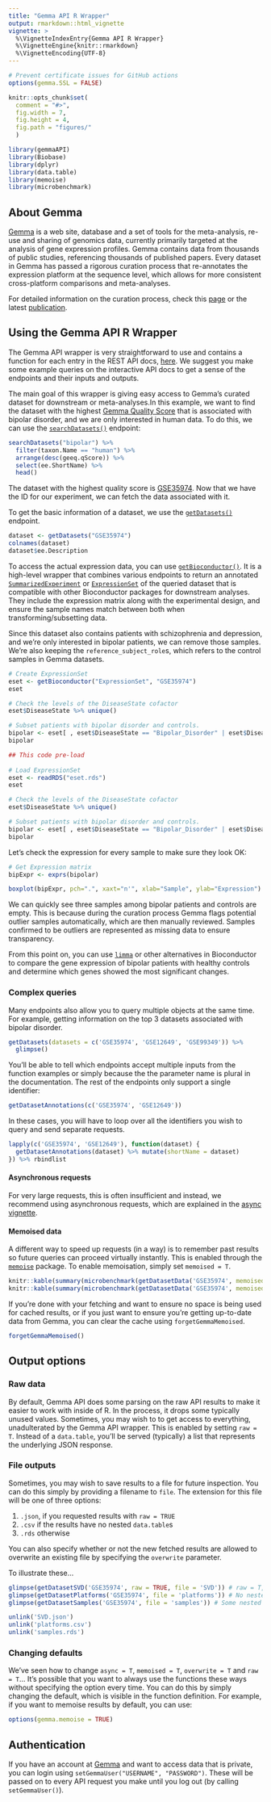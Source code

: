 ```yaml
---
title: "Gemma API R Wrapper"
output: rmarkdown::html_vignette
vignette: >
  %\VignetteIndexEntry{Gemma API R Wrapper}
  %\VignetteEngine{knitr::rmarkdown}
  %\VignetteEncoding{UTF-8}
---
```


```r
# Prevent certificate issues for GitHub actions
options(gemma.SSL = FALSE)

knitr::opts_chunk$set(
  comment = "#>",
  fig.width = 7,
  fig.height = 4,
  fig.path = "figures/"
  )
```

```r
library(gemmaAPI)
library(Biobase)
library(dplyr)
library(data.table)
library(memoise)
library(microbenchmark)
```

## About Gemma
[Gemma](https://gemma.ubc.msl.ca/) is a web site, database and a set of tools for the meta-analysis, re-use and sharing of genomics data, currently primarily targeted at the analysis of gene expression profiles. Gemma contains data from thousands of public studies, referencing thousands of published papers. Every dataset in Gemma has passed a rigorous curation process that re-annotates the expression platform at the sequence level, which allows for more consistent cross-platform comparisons and meta-analyses.

For detailed information on the curation process, check this [page](https://pavlidislab.github.io/Gemma/curation.html) or the latest [publication](https://academic.oup.com/database/article/doi/10.1093/database/baab006/6143045).

## Using the Gemma API R Wrapper
The Gemma API wrapper is very straightforward to use and contains a function for each entry in the REST API docs, [here](https://gemma.msl.ubc.ca/resources/restapidocs/). We suggest you make some example queries on the interactive API docs to get a sense of the endpoints and their inputs and outputs.

The main goal of this wrapper is giving easy access to Gemma's curated dataset for downstream or meta-analyses.In this example, we want to find the dataset with the highest [Gemma Quality Score](https://pavlidislab.github.io/Gemma/geeq.html) that is associated with bipolar disorder, and we are only interested in human data. To do this, we can use the [`searchDatasets()`](https://pavlidislab.github.io/Gemma-API/reference/searchDatasets.html) endpoint:

```r
searchDatasets("bipolar") %>%
  filter(taxon.Name == "human") %>%
  arrange(desc(geeq.qScore)) %>%
  select(ee.ShortName) %>%
  head()
```

The dataset with the highest quality score is [GSE35974](https://gemma.msl.ubc.ca/expressionExperiment/showExpressionExperiment.html?id=5939).
Now that we have the ID for our experiment, we can fetch the data associated with it.

To get the basic information of a dataset, we use the [`getDatasets()`](https://pavlidislab.github.io/Gemma-API/reference/getDatasets.html) endpoint.

```r
dataset <- getDatasets("GSE35974")
colnames(dataset)
dataset$ee.Description
```

To access the actual expression data, you can use [`getBioconductor()`](https://pavlidislab.github.io/Gemma-API/reference/getBioconductor.html).
It is a high-level wrapper that combines various
endpoints to return an annotated [`SummarizedExperiment`](https://bioconductor.org/packages/release/bioc/vignettes/SummarizedExperiment/inst/doc/SummarizedExperiment.html) or [`ExpressionSet`](https://bioconductor.org/packages/release/bioc/vignettes/Biobase/inst/doc/ExpressionSetIntroduction.pdf) of the queried dataset that is compatible with other Bioconductor packages for downstream analyses. They include the expression matrix along with
the experimental design, and ensure the sample names match between both when transforming/subsetting data.

Since this dataset also contains patients with schizophrenia and depression, and we're only interested in bipolar patients, we can remove those samples.
We're also keeping the `reference_subject_role`s, which refers to the control samples in Gemma datasets.
```r
# Create ExpressionSet
eset <- getBioconductor("ExpressionSet", "GSE35974")
eset

# Check the levels of the DiseaseState cofactor
eset$DiseaseState %>% unique()

# Subset patients with bipolar disorder and controls.
bipolar <- eset[ , eset$DiseaseState == "Bipolar_Disorder" | eset$DiseaseState == "reference_subject_role"]
bipolar
```

```r
## This code pre-load
 
# Load ExpressionSet
eset <- readRDS("eset.rds")
eset

# Check the levels of the DiseaseState cofactor
eset$DiseaseState %>% unique()

# Subset patients with bipolar disorder and controls.
bipolar <- eset[ , eset$DiseaseState == "Bipolar_Disorder" | eset$DiseaseState == "reference_subject_role"]
bipolar
```


Let's check the expression for every sample to make sure they look OK:
```r
# Get Expression matrix
bipExpr <- exprs(bipolar)

boxplot(bipExpr, pch=".", xaxt="n'", xlab="Sample", ylab="Expression")
```

We can quickly see three samples among bipolar patients and controls are empty. This is because during the curation process Gemma flags potential outlier samples automatically, which are then manually reviewed. Samples confirmed to be outliers are represented as missing data to ensure transparency.

From this point on, you can use [`limma`](https://bioconductor.org/packages/release/bioc/html/limma.html) or other alternatives in Bioconductor to compare the gene expression of bipolar patients with healthy controls and determine which genes showed the most significant changes.

### Complex queries
Many endpoints also allow you to query multiple objects at the same time. For example, getting information on the top 3 datasets associated with bipolar disorder.

```r
getDatasets(datasets = c('GSE35974', 'GSE12649', 'GSE99349')) %>%
  glimpse()
```

You'll be able to tell which endpoints accept multiple inputs from the function examples or simply because the the parameter name is plural in the documentation. The rest of the endpoints only support a single identifier:

```r
getDatasetAnnotations(c('GSE35974', 'GSE12649'))
```

In these cases, you will have to loop over all the identifiers you wish to query and send separate requests.

```r
lapply(c('GSE35974', 'GSE12649'), function(dataset) {
  getDatasetAnnotations(dataset) %>% mutate(shortName = dataset)
}) %>% rbindlist
```

#### Asynchronous requests
For very large requests, this is often insufficient and instead, we recommend using asynchronous requests, which are explained in the [async vignette](https://pavlidislab.github.io/Gemma-API/articles/async.html).

#### Memoised data
A different way to speed up requests (in a way) is to remember past results so future queries can proceed virtually instantly. This is enabled through the [`memoise`](https://github.com/r-lib/memoise) package. To enable memoisation, simply set `memoised = T`.
```r
knitr::kable(summary(microbenchmark(getDatasetData('GSE35974', memoised = TRUE), times = 1), unit = 'ms'))
knitr::kable(summary(microbenchmark(getDatasetData('GSE35974', memoised = TRUE), times = 1), unit = 'ms'))
```

If you're done with your fetching and want to ensure no space is being used for cached results, or if you just want to ensure you're getting up-to-date data from Gemma, you can clear the cache using `forgetGemmaMemoised`.

```r
forgetGemmaMemoised()
```

## Output options

### Raw data

By default, Gemma API does some parsing on the raw API results to make it easier to work with inside of R. In the process, it drops some typically unused values. Sometimes, you may wish to to get access to everything, unadulterated by the Gemma API wrapper. This is enabled by setting `raw = T`. Instead of a `data.table`, you'll be served (typically) a list that represents the underlying JSON response.

### File outputs

Sometimes, you may wish to save results to a file for future inspection. You can do this simply by providing a filename to `file`. The extension for this file will be one of three options:

1.  `.json`, if you requested results with `raw = TRUE`
2.  `.csv` if the results have no nested `data.table`s
3.  `.rds` otherwise

You can also specify whether or not the new fetched results are allowed to overwrite an existing file by specifying the `overwrite` parameter.

To illustrate these...

```r
glimpse(getDatasetSVD('GSE35974', raw = TRUE, file = 'SVD')) # raw = T, saves SVD.json
glimpse(getDatasetPlatforms('GSE35974', file = 'platforms')) # No nested data.tables, saves platforms.csv
glimpse(getDatasetSamples('GSE35974', file = 'samples')) # Some nested data.tables, saves samples.rds
```


```r
unlink('SVD.json')
unlink('platforms.csv')
unlink('samples.rds')
```

### Changing defaults

We've seen how to change `async = T`, `memoised = T`, `overwrite = T` and `raw = T`... It's possible that you want to always use the functions these ways without specifying the option every time. You can do this by simply changing the default, which is visible in the function definition. For example, if you want to memoise results by default, you can use:

```r
options(gemma.memoise = TRUE)
```

## Authentication

If you have an account at [Gemma](https://gemma.msl.ubc.ca) and want to access data that is private, you can login using `setGemmaUser("USERNAME", "PASSWORD")`. These will be passed on to every API request you make until you log out (by calling `setGemmaUser()`).
